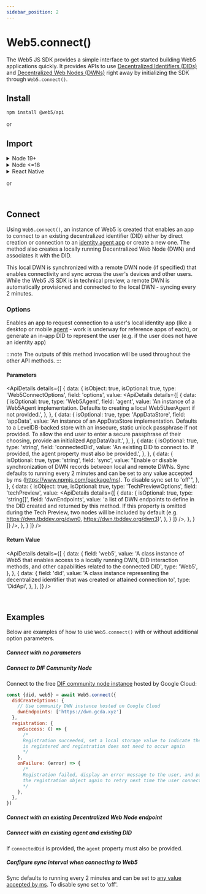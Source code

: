 ```yaml
---
sidebar_position: 2
---
```





# Web5.connect()

The Web5 JS SDK provides a simple interface to get started building Web5 applications quickly. It provides APIs to use [Decentralized Identifiers (DIDs)](/docs/web5/decentralized-identifiers/what-are-dids) and [Decentralized Web Nodes (DWNs)](/docs/web5/decentralized-web-nodes/what-are-dwns) right away by initializing the SDK through `Web5.connect()`.
<br />

## Install

<Tabs>
  <TabItem value="npm" label="NPM" default>

```bash
npm install @web5/api
```
  </TabItem>
  <TabItem value="cdn" label="CDN">

<ScriptSrc src='unpkg' />

or

<ScriptSrc src='jsdelivr' />

  </TabItem>
</Tabs>

## Import

<Tabs>
  <TabItem value="npm" label="NPM" default>

<details>
<summary>Node 19+</summary>

```js
import { Web5 } from '@web5/api';
```
</details>

<details>
<summary>Node &lt;=18</summary>

```js
/*
Needs globalThis.crypto polyfill.
This is *not* the crypto you're thinking of.
It's the original crypto...CRYPTOGRAPHY.
*/
import { webcrypto } from "node:crypto";
import { Web5 } from '@web5/api';

// @ts-ignore
if (!globalThis.crypto) globalThis.crypto = webcrypto;
```
</details>

<details>
<summary>React Native</summary>

```js
/*
React Native needs crypto.getRandomValues polyfill and sha512.
This is *not* the crypto you're thinking of.
It's the original crypto...CRYPTOGRAPHY.
*/
import "react-native-get-random-values";
import { hmac } from "@noble/hashes/hmac";
import { sha256 } from "@noble/hashes/sha256";
import { sha512 } from "@noble/hashes/sha512";
import { Web5 } from '@web5/api';

ed.etc.sha512Sync = (...m) => sha512(ed.etc.concatBytes(...m));
ed.etc.sha512Async = (...m) => Promise.resolve(ed.etc.sha512Sync(...m));

secp.etc.hmacSha256Sync = (k, ...m) =>
  hmac(sha256, k, secp.etc.concatBytes(...m));
secp.etc.hmacSha256Async = (k, ...m) =>
  Promise.resolve(secp.etc.hmacSha256Sync(k, ...m));
```
</details>

  </TabItem>
  <TabItem value="cdn" label="CDN">

<ImportSrc src='unpkg' />

or

<ImportSrc src='jsdelivr' />

  </TabItem>
</Tabs>

<section className="api-docs">

<br />

## Connect

Using `Web5.connect()`, an instance of Web5 is created that enables an app to connect to an existing decentralized identifier (DID) either by direct creation or connection to an [identity agent app](/docs/web5/decentralized-web-nodes/agents) or create a new one. The method also creates a locally running Decentralized Web Node (DWN) and associates it with the DID.

This local DWN is synchronized with a remote DWN node (if specified) that enables connectivity and sync across the user's devices and other users. While the Web5 JS SDK is in technical preview, a remote DWN is automatically provisioned and connected to the local DWN - syncing every 2 minutes.

<CodeSnippet functionName="createDidAutomatically" />

### Options

Enables an app to request connection to a user's local identity app (like a desktop or mobile [agent](/docs/web5/decentralized-web-nodes/agents) - work is underway for reference apps of each), or generate an in-app DID to represent the user (e.g. if the user does not have an identity app)

:::note
The outputs of this method invocation will be used throughout the other API methods.
:::

#### Parameters

<ApiDetails
  details={[
    {
      data: {
        isObject: true,
        isOptional: true,
        type: 'Web5ConnectOptions',
        field: 'options',
        value: <ApiDetails
                details={[
                  {
                    data: {
                        isOptional: true,
                        type: 'Web5Agent',
                        field: 'agent',
                        value: 'An instance of a Web5Agent implementation. Defaults to creating a local Web5UserAgent if not provided.',
                    },
                },
                {
                    data: {
                        isOptional: true,
                        type: 'AppDataStore',
                        field: 'appData',
                        value: 'An instance of an AppDataStore implementation. Defaults to a LevelDB-backed store with an insecure, static unlock passphrase if not provided. To allow the end user to enter a secure passphrase of their choosing, provide an initialized AppDataVault.',
                    },
                },
                {
                    data: {
                        isOptional: true,
                        type: 'string',
                        field: 'connectedDid',
                        value: 'An existing DID to connect to. If provided, the agent property must also be provided.',
                    },
                },
                {
                    data: {
                        isOptional: true,
                        type: 'string',
                        field: 'sync',
                        value: "Enable or disable synchronization of DWN records between local and remote DWNs. Sync defaults to running every 2 minutes and can be set to any value accepted by ms (https://www.npmjs.com/package/ms). To disable sync set to 'off'",
                    },
                },
                {
                    data: {
                        isObject: true,
                        isOptional: true,
                        type: 'TechPreviewOptions',
                        field: 'techPreview',
                        value: <ApiDetails
                                details={[
                                {
                                    data: {
                                        isOptional: true,
                                        type: 'string[]',
                                        field: 'dwnEndpoints',
                                        value: 'a list of DWN endpoints to define in the DID created and returned by this method. If this property is omitted during the Tech Preview, two nodes will be included by default (e.g. https://dwn.tbddev.org/dwn0, https://dwn.tbddev.org/dwn3)',
                                    },
                                }
                            ]}
                            />,
                    },
                }
            ]}
          />,
        },
    }
  ]}
/>

#### Return Value

<ApiDetails
  details={[
    {
      data: {
        field: 'web5',
        value: 'A class instance of Web5 that enables access to a locally running DWN, DID interaction methods, and other capabilities related to the connected DID',
        type: 'Web5',
      },
    },
    {
      data: {
        field: 'did',
        value: 'A class instance representing the decentralized identifier that was created or attained connection to',
        type: 'DidApi',
      },
    },
  ]}
/>

<br />

## Examples
Below are examples of how to use `Web5.connect()` with or without additional option parameters.

##### Connect with no parameters
<CodeSnippet functionName="createDidAutomatically" />

##### Connect to DIF Community Node

Connect to the free [DIF community node instance](https://blog.identity.foundation/dwn-community-node/) hosted by Google Cloud:

```js
const {did, web5} = await Web5.connect({
  didCreateOptions: {
    // Use community DWN instance hosted on Google Cloud
    dwnEndpoints: ['https://dwn.gcda.xyz']
  },
  registration: {
    onSuccess: () => {
      /*
      Registration succeeded, set a local storage value to indicate the user 
      is registered and registration does not need to occur again
      */
    },
    onFailure: (error) => {
      /* 
      Registration failed, display an error message to the user, and pass in 
      the registration object again to retry next time the user connects
      */
    },
  },
})
```

##### Connect with an existing Decentralized Web Node endpoint
<CodeSnippet functionName="connectWithDWNEndpoint" />


##### Connect with an existing agent and existing DID
If `connectedDid` is provided, the `agent` property must also be provided.
<CodeSnippet functionName="connectWithAgentAndConnectedDid" />


##### Configure sync interval when connecting to Web5
Sync defaults to running every 2 minutes and can be set to [any value accepted by ms](https://www.npmjs.com/package/ms). To disable sync set to 'off'.
<CodeSnippet functionName="connectWithSyncConfig" />

</section>

